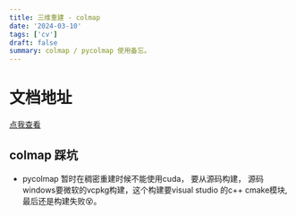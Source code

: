 ```yaml
---
title: 三维重建 - colmap
date: '2024-03-10'
tags: ['cv']
draft: false
summary: colmap / pycolmap 使用备忘。
---
```


# 文档地址
[点我查看](https://colmap.github.io/tutorial.html)

## colmap 踩坑
- pycolmap 暂时在稠密重建时候不能使用cuda， 要从源码构建， 源码windows要微软的vcpkg构建，这个构建要visual studio 的c++ cmake模块, 最后还是构建失败😵。 

